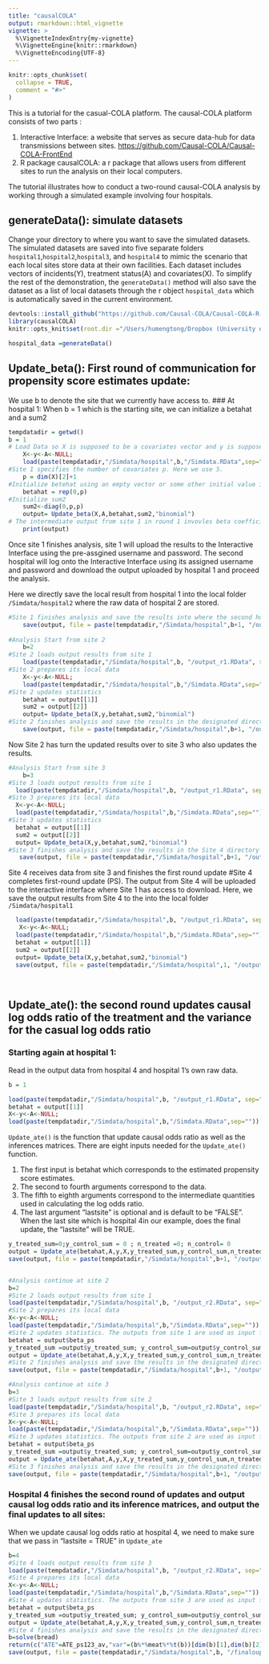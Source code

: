 ```yaml
---
title: "causalCOLA"
output: rmarkdown::html_vignette
vignette: >
  %\VignetteIndexEntry{my-vignette}
  %\VignetteEngine{knitr::rmarkdown}
  %\VignetteEncoding{UTF-8}
---
```


```r
knitr::opts_chunk$set(
  collapse = TRUE,
  comment = "#>"
)
```
This is a tutorial for the casual-COLA platform. The causal-COLA platform consists
of two parts :

1.  Interactive Interface: a website that serves as secure data-hub for data transmissions between sites.
<https://github.com/Causal-COLA/Causal-COLA-FrontEnd>
1.  R package causalCOLA: a r package that allows users from different sites to run the analysis on their local computers.

The tutorial illustrates how to conduct a two-round causal-COLA analysis by working through a simulated example involving four hospitals.

## generateData(): simulate datasets
Change your directory to where you want to save the simulated datasets. The simulated datasets are saved into five separate folders `hospital1`,`hospital2`,`hospital3`, and `hospital4` to mimic the scenario that each local sites store data at their own facilities.
Each dataset includes vectors of incidents(Y), treatment status(A) and covariates(X). To simplify the rest of the demonstration, the `generateData()` method will also save the dataset as a list of local datasets through the r object `hospital_data` which is automatically saved in the current environment.
```r

devtools::install_github("https://github.com/Causal-COLA/Causal-COLA-R-Package")
library(causalCOLA)
knitr::opts_knit$set(root.dir ="/Users/humengtong/Dropbox (University of Michigan)/from_box/Summer2020/Rpackages/causal_COLA")
```

```r

hospital_data =generateData()
```
## Update_beta(): First round of communication for propensity score estimates update:
We use b to denote the site that we currently have access to. 
### At hospital 1:
When b = 1 which is the starting site, we can initialize a betahat and a sum2

```r
tempdatadir = getwd()
b = 1
# Load Data so X is supposed to be a covariates vector and y is supposed to be the treatment vector
    X<-y<-A<-NULL;
    load(paste(tempdatadir,"/Simdata/hospital",b,"/Simdata.RData",sep=""))
#Site 1 specifies the number of covariates p. Here we use 5.
    p = dim(X)[2]+1
#Initialize betehat using an empty vector or some other initial value init
    betahat = rep(0,p) 
#Initialize sum2
    sum2<-diag(0,p,p)
    output= Update_beta(X,A,betahat,sum2,"binomial")
# The intermediate output from site 1 in round 1 invovles beta coefficient estimates and Hessian matrices
    print(output)
```

Once site 1 finishes analysis, site 1 will upload the results to the Interactive Interface using the pre-assgined username and password. The second hospital will log onto the Interactive Interface using its assigned username and password and download the output uploaded by hospital 1 and proceed the analysis.

Here we directly save the local result from hospital 1 into the local folder `/Simdata/hospital2` where the raw data of hospital 2 are stored.
```r
#Site 1 finishes analysis and save the results into where the second hospital has access to
    save(output, file = paste(tempdatadir,"/Simdata/hospital",b+1, "/output_r1.RData", sep=""))
    
#Analysis Start from site 2
    b=2
#Site 2 loads output results from site 1
    load(paste(tempdatadir,"/Simdata/hospital",b, "/output_r1.RData", sep=""))
#Site 2 prepares its local data
    X<-y<-A<-NULL;
    load(paste(tempdatadir,"/Simdata/hospital",b,"/Simdata.RData",sep=""))
#Site 2 updates statistics
    betahat = output[[1]]
    sum2 = output[[2]]
    output= Update_beta(X,y,betahat,sum2,"binomial")
#Site 2 finishes analysis and save the results in the designated directory
    save(output, file = paste(tempdatadir,"/Simdata/hospital",b+1, "/output_r1.RData", sep=""))
```
Now Site 2 has turn the updated results over to site 3 who also updates the results.
```r
#Analysis Start from site 3
    b=3
#Site 3 loads output results from site 1
  load(paste(tempdatadir,"/Simdata/hospital",b, "/output_r1.RData", sep=""))
#Site 3 prepares its local data
  X<-y<-A<-NULL;
  load(paste(tempdatadir,"/Simdata/hospital",b,"/Simdata.RData",sep=""))
#Site 3 updates statistics
  betahat = output[[1]]
  sum2 = output[[2]]
  output= Update_beta(X,y,betahat,sum2,"binomial")
#Site 3 finishes analysis and save the results in the Site 4 directory
   save(output, file = paste(tempdatadir,"/Simdata/hospital",b+1, "/output_r1.RData", sep=""))   
```
Site 4 receives data from site 3 and finishes the first round update #Site 4 completes first-round update (PS). The output from Site 4 will be uploaded to the interactive interface where Site 1 has access to download. Here, we save the output results from Site 4 to the into the local folder `/Simdata/hospital1` 
```r
  load(paste(tempdatadir,"/Simdata/hospital",b, "/output_r1.RData", sep=""))
   X<-y<-A<-NULL;
  load(paste(tempdatadir,"/Simdata/hospital",b,"/Simdata.RData",sep=""))
  betahat = output[[1]]
  sum2 = output[[2]]
  output= Update_beta(X,y,betahat,sum2,"binomial")
  save(output, file = paste(tempdatadir,"/Simdata/hospital",1, "/output_r1.RData", sep=""))     
  
  
```
## Update_ate(): the second round updates causal log odds ratio of the treatment and the variance for the casual log odds ratio
### Starting again at hospital 1:
Read in the output data from hospital 4 and hospital 1's own raw data.
```r
b = 1

load(paste(tempdatadir,"/Simdata/hospital",b, "/output_r1.RData", sep=""))
betahat = output[[1]]
X<-y<-A<-NULL;
load(paste(tempdatadir,"/Simdata/hospital",b,"/Simdata.RData",sep=""))
```

`Update_ate()` is the function that update causal odds ratio as well as the inferences matrices. 
There are eight inputs needed for the `Update_ate()` function. 

1. The first input is betahat which corresponds
to the estimated propensity score estimates. 
1. The second to fourth arguments correspond to the data. 
1. The fifth to
eighth arguments correspond to the intermediate quantities used in calculating the log odds ratio.
1. The last argument "lastsite" is optional and is default to be "FALSE". When the last site which is hospital 4in our example, does the final update, the "lastsite" will be TRUE.
```r
y_treated_sum=0;y_control_sum = 0 ; n_treated =0; n_control= 0 
output = Update_ate(betahat,A,y,X,y_treated_sum,y_control_sum,n_treated,n_control)
save(output, file = paste(tempdatadir,"/Simdata/hospital",b+1, "/output_r2.RData", sep=""))     


#Analysis continue at site 2
b=2
#Site 2 loads output results from site 1
load(paste(tempdatadir,"/Simdata/hospital",b, "/output_r2.RData", sep=""))
#Site 2 prepares its local data
X<-y<-A<-NULL;
load(paste(tempdatadir,"/Simdata/hospital",b,"/Simdata.RData",sep=""))
#Site 2 updates statistics. The outputs from site 1 are used as input for `Update_ate()`.
betahat = output$beta_ps
y_treated_sum =output$y_treated_sum; y_control_sum=output$y_control_sum; n_treated = output$n_treated;n_control = output$n_control
output = Update_ate(betahat,A,y,X,y_treated_sum,y_control_sum,n_treated,n_control)
#Site 2 finishes analysis and save the results in the designated directory
save(output, file = paste(tempdatadir,"/Simdata/hospital",b+1, "/output_r2.RData", sep=""))

```

```r
#Analysis continue at site 3
b=3
#Site 3 loads output results from site 2
load(paste(tempdatadir,"/Simdata/hospital",b, "/output_r2.RData", sep=""))
#Site 3 prepares its local data
X<-y<-A<-NULL;
load(paste(tempdatadir,"/Simdata/hospital",b,"/Simdata.RData",sep=""))
#Site 3 updates statistics. The outputs from site 2 are used as input for `Update_ate()`.
betahat = output$beta_ps
y_treated_sum =output$y_treated_sum; y_control_sum=output$y_control_sum; n_treated = output$n_treated;n_control = output$n_control
output = Update_ate(betahat,A,y,X,y_treated_sum,y_control_sum,n_treated,n_control)
#Site 3 finishes analysis and save the results in the designated directory
save(output, file = paste(tempdatadir,"/Simdata/hospital",b+1, "/output_r2.RData", sep=""))
```
### Hospital 4 finishes the second round of updates and output causal log odds ratio and its inference matrices, and output the final updates to all sites:
When we update causal log odds ratio at hospital 4, we need to make sure that we pass in "lastsite = TRUE" in `Update_ate`
```r
b=4
#Site 4 loads output results from site 3
load(paste(tempdatadir,"/Simdata/hospital",b, "/output_r2.RData", sep=""))
#Site 4 prepares its local data
X<-y<-A<-NULL;
load(paste(tempdatadir,"/Simdata/hospital",b,"/Simdata.RData",sep=""))
#Site 4 updates statistics. The outputs from site 3 are used as input for `Update_ate()`.
betahat = output$beta_ps
y_treated_sum =output$y_treated_sum; y_control_sum=output$y_control_sum; n_treated = output$n_treated;n_control = output$n_control
output = Update_ate(betahat,A,y,X,y_treated_sum,y_control_sum,n_treated,n_control,TRUE)
#Site 4 finishes analysis and save the results in the designated directory where every group will have access to.
b=solve(bread)
return(c("ATE"=ATE_ps123_av,"var"=(b%*%meat%*%t(b))[dim(b)[1],dim(b)[2]],"ATE_ps123_av_b1"=ATE_ps123_av_b1))
save(output, file = paste(tempdatadir,"/Simdata/hospital",b, "/finalouput.RData", sep=""))
```

